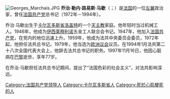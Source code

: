 {{Unreferenced|time=2021-10-12T07:00:39+00:00}}
[[File:Georges_Marchais.JPG|thumb]]
'''乔治·勒内·路易斯·马歇'''（{{lang-fr|Georges René Louis Marchais}}；{{bd|1920年|6月7日|1997年|11月16日}}）是[[法国|法国]]的一位[[左翼|左翼]]政治家，曾任[[法国共产党|法国共产党]]总书记（1972年－1994年）。

乔治·马歇出生于[[卡尔瓦多斯省|卡尔瓦多斯省]][[洛盖特|洛盖特]]的一个[[天主教|天主教]]家庭。他年轻时当过机械工人。1946年，他成为[[伊西莱穆利诺|伊西莱穆利诺]]五金工人联合会书记。1947年，他加入[[法国共产党|法国共产党]]，在党内的地位迅速上升。1959年，他成为法共中央委员会委员，1972年起，他担任法共总书记。1979年，他当选为[[欧洲议会|欧洲议会]]议员。在1994年1月法共第二十八次全国代表大会上，他辞去法共总书记的职务。1997年11月16日，他因心脏病在[[巴黎|巴黎]]逝世，享年77岁。

在乔治·马歇担任法共总书记期间，提出了“法国色彩的社会主义”，对法共影响深远。

[[Category:法国共产党领导人|Category:法国共产党领导人]]
[[Category:卡尔瓦多斯省人|Category:卡尔瓦多斯省人]]
[[Category:死於心肌梗死的人|Category:死於心肌梗死的人]]